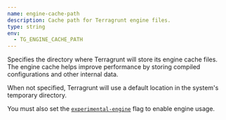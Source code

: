 ```yaml
---
name: engine-cache-path
description: Cache path for Terragrunt engine files.
type: string
env:
  - TG_ENGINE_CACHE_PATH
---
```


Specifies the directory where Terragrunt will store its engine cache files. The engine cache helps improve performance by storing compiled configurations and other internal data.

When not specified, Terragrunt will use a default location in the system's temporary directory.

You must also set the [`experimental-engine`](/docs/reference/cli/commands/run#experimental-engine) flag to enable engine usage.
